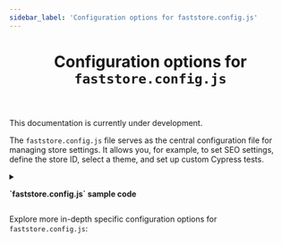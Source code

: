 ```yaml
---
sidebar_label: 'Configuration options for faststore.config.js'
---
```



<header>

# Configuration options for `faststore.config.js`

</header>

<Callout type="warning" emoji="⚠️">
  This documentation is currently under development.
</Callout>

The `faststore.config.js` file serves as the central configuration file for managing store settings. 
It allows you, for example, to set SEO settings, define the store ID, select a theme, and set up custom Cypress tests.


<details>
  <summary>
    <p><b>`faststore.config.js` sample code</b></p>
  </summary>
  <br></br>

  ```js filename="faststore.config.js" 

  module.exports = {
    seo: {
    "title": "NextJSStore",
    "description": "FastStore demo store",
    "titleTemplate": "%s | FastStore",
    "author": "FastStore"
    },

    // Theming
    theme: 'custom-theme',

    // Ecommerce Platform
    platform: 'vtex',

    // Platform specific configs for API
    api: {
      storeId: "faststore",
      workspace: 'master',
      environment: 'vtexcommercestable',
      hideUnavailableItems: true,
    },

    // Default session
    session: {
      currency: {
        code: "USD",
        symbol: "$",
      },
      locale: "en-US",
      channel: '{"salesChannel":1,"regionId":"seller"}',
      country: "USA",
      postalCode: null,
      person: null,
    },

    // Production URLs
    storeUrl: "https://faststorestarter.com",
    secureSubdomain: "https://secure.faststorestarter.com/",
    checkoutUrl: "https://secure.faststorestarter.com/checkout",
    loginUrl: "https://secure.faststorestarter.com/login",
    accountUrl: "https://secure.faststorestarter.com/api/io/account",

    // Lighthouse CI
    lighthouse: {
      server: process.env.BASE_SITE_URL || 'http://localhost:3000',
      pages: {
        home: '/',
        pdp: "/headphone/p",
        collection: "/office",
      },
    },

    // E2E CI
    cypress: {
      pages: {
        home: '/',
        pdp: "/headphone/p",
        collection: "/office",
        collection_filtered: "/office/?category-1=office&marca=brand&facets=category-1%2Cmarca",
        search: "/s?q=gray",
      },
    },

    analytics: {
      // https://developers.google.com/tag-platform/tag-manager/web#standard_web_page_installation,
      gtmContainerId: "GTM-1234567",
    },
  }

  ```
  <br></br>
</details>




Explore more in-depth specific configuration options for `faststore.config.js`:

<Cards>
  <Card
    title="enableCypressExtension"
    href="/docs/faststore-config-options/custom-cypress-test"
  />
 
  <Card
    title="seo (coming soon)"
    href=""
  />

  <Card
    title="theme (coming soon)"
    href=""
  />
</Cards>